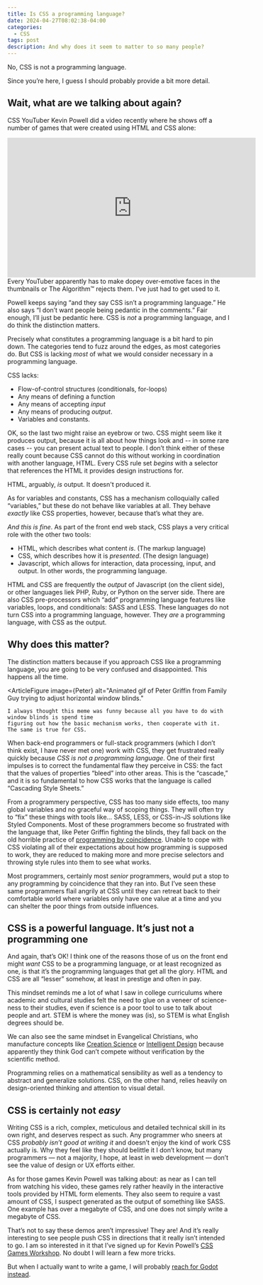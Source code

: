 ```yaml
---
title: Is CSS a programming language?
date: 2024-04-27T08:02:38-04:00
categories:
  - CSS
tags: post
description: And why does it seem to matter to so many people?
---
```



No, CSS is not a programming language.

Since you’re here, I guess I should probably provide a bit more detail.

## Wait, what are we talking about again?

CSS YouTuber Kevin Powell did a video recently where he shows off a number of games that were created using HTML and CSS alone:

<ArticleFigure>
	<iframe
		slot="fig"
		width="560"
		height="315"
		src="https://www.youtube.com/embed/TL41NpYnhWo?si=PCXHt-uZL__H6WDd"
		title="YouTube video player"
		frameborder="0"
		allow="accelerometer; autoplay; clipboard-write; encrypted-media; gyroscope; picture-in-picture; web-share"
		referrerpolicy="strict-origin-when-cross-origin"
		allowfullscreen
	></iframe>
	Every YouTuber apparently has to make dopey over-emotive faces in the thumbnails or The
	Algorithm™️ rejects them. I’ve just had to get used to it.
</ArticleFigure>

Powell keeps saying “and they say CSS isn’t a programming language.” He also says “I don’t want people being pedantic in the comments.” Fair enough, I’ll just be pedantic here. CSS is _not_ a programming language, and I do think the distinction matters.

Precisely what constitutes a programming language is a bit hard to pin down. The categories tend to fuzz around the edges, as most categories do. But CSS is lacking _most_ of what we would consider necessary in a programming language.

CSS lacks:

- Flow-of-control structures (conditionals, for-loops)
- Any means of defining a function
- Any means of accepting _input_
- Any means of producing _output_.
- Variables and constants.

OK, so the last two might raise an eyebrow or two. CSS might seem like it produces output, because it is all about how things look and -- in some rare cases -- you can present actual text to people. I don’t think either of these really count because CSS cannot do this without working in coordination with another language, HTML. Every CSS rule set _begins_ with a selector that references the HTML it provides design instructions for.

HTML, arguably, _is_ output. It doesn't produced it.

As for variables and constants, CSS has a mechanism colloquially called “variables,” but these do not behave like variables at all. They behave _exactly_ like CSS properties, however, because that’s what they are.

_And this is fine_. As part of the front end web stack, CSS plays a very critical role with the other two tools:

- HTML, which describes what content _is_. (The markup language)
- CSS, which describes how it is _presented_. (The design language)
- Javascript, which allows for interaction, data processing, input, and output. In other words, the programming language.

HTML and CSS are frequently the _output_ of Javascript (on the client side), or other languages liek PHP, Ruby, or Python on the server side. There are also CSS pre-processors which “add” programming language features like variables, loops, and conditionals: SASS and LESS. These languages do not turn CSS into a programming language, however. They _are_ a programming language, with CSS as the output.

## Why does this matter?

The distinction matters because if you approach CSS like a programming language, you are going to be very confused and disappointed. This happens all the time.

<ArticleFigure
	image={Peter}
	alt="Animated gif of Peter Griffin from Family Guy trying to adjust horizontal window blinds."
>
	I always thought this meme was funny because all you have to do with window blinds is spend time
	figuring out how the basic mechanism works, then cooperate with it. The same is true for CSS.
</ArticleFigure>

When back-end programmers or full-stack programmers (which I don’t think exist, I have never met one) work with CSS, they get frustrated really quickly because _CSS is not a programming language_. One of their first impulses is to correct the fundamental flaw they perceive in CSS: the fact that the values of properties “bleed” into other areas. This is the “cascade,” and it is so fundamental to how CSS works that the language is called “Cascading Style Sheets.”

From a programmery perspective, CSS has too many side effects, too many global variables and no graceful way of scoping things. They will often try to “fix” these things with tools like… SASS, LESS, or CSS-in-JS solutions like Styled Components. Most of these programmers become so frustrated with the language that, like Peter Griffin fighting the blinds, they fall back on the old horrible practice of [programming by coincidence](https://www.informit.com/articles/article.aspx?p=31538). Unable to cope with CSS violating all of their expectations about how programming is supposed to work, they are reduced to making more and more precise selectors and throwing style rules into them to see what works.

Most programmers, certainly most _senior_ programmers, would put a stop to any programming by coincidence that they ran into. But I’ve seen these same programmers flail angrily at CSS until they can retreat back to their comfortable world where variables only have one value at a time and you can shelter the poor things from outside influences.

## CSS is a powerful language. It’s just not a programming one

And again, that’s OK! I think one of the reasons those of us on the front end might _want_ CSS to be a programming language, or at least recognized as one, is that it’s the programming languages that get all the glory. HTML and CSS are all “lesser” somehow, at least in prestige and often in pay.

This mindset reminds me a lot of what I saw in college curriculums where academic and cultural studies felt the need to glue on a veneer of science-ness to their studies, even if science is a poor tool to use to talk about people and art. STEM is where the money was (is), so STEM is what English degrees should be.

We can also see the same mindset in Evangelical Christians, who manufacture concepts like [Creation Science](https://en.wikipedia.org/wiki/Creation_science) or [Intelligent Design](https://en.wikipedia.org/wiki/Intelligent_design) because apparently they think God can’t compete without verification by the scientific method.

Programming relies on a mathematical sensibility as well as a tendency to abstract and generalize solutions. CSS, on the other hand, relies heavily on design-oriented thinking and attention to visual detail.

## CSS is certainly not _easy_

Writing CSS is a rich, complex, meticulous and detailed technical skill in its own right, and deserves respect as such. Any programmer who sneers at CSS _probably isn’t good at writing it_ and doesn’t enjoy the kind of work CSS actually is. Why they feel like they should belittle it I don’t know, but many programmers — not a majority, I hope, at least in web development — don’t see the value of design or UX efforts either.

As for those games Kevin Powell was talking about: as near as I can tell from watching his video, these games rely rather heavily in the interactive tools provided by HTML form elements. They also seem to require a vast amount of CSS, I suspect generated as the output of something like SASS. One example has over a megabyte of CSS, and one does not simply write a megabyte of CSS.

That’s not to say these demos aren’t impressive! They are! And it’s really interesting to see people push CSS in directions that it really isn’t intended to go. I am so interested in it that I’ve signed up for Kevin Powell’s [CSS Games Workshop](https://courses.kevinpowell.co/css-games-workshop). No doubt I will learn a few more tricks.

But when I actually want to write a game, I will probably [reach for Godot instead](https://godotengine.org/).
